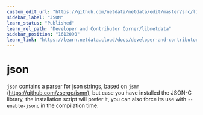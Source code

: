 ```yaml
---
custom_edit_url: "https://github.com/netdata/netdata/edit/master/src/libnetdata/json/README.md"
sidebar_label: "JSON"
learn_status: "Published"
learn_rel_path: "Developer and Contributor Corner/libnetdata"
sidebar_position: "1612090"
learn_link: "https://learn.netdata.cloud/docs/developer-and-contributor-corner/libnetdata/json"
---
```


# json

`json` contains a parser for json strings, based on `jsmn` (<https://github.com/zserge/jsmn>), but case you have installed the JSON-C library, the installation script will prefer it, you can also force its use with `--enable-jsonc` in the compilation time.


